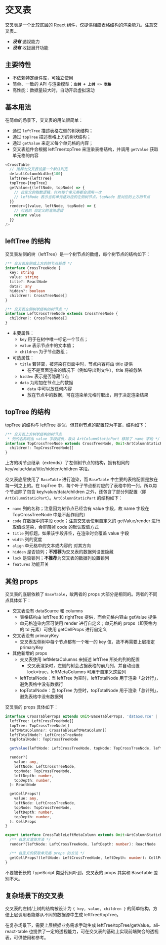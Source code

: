 
<Meta title="交叉与透视 / 交叉表 / 文档" />

# 交叉表

交叉表是一个比较底层的 React 组件，仅提供相应表格结构的渲染能力。注意交叉表...

- **_没有_** 透视能力
- **_没有_** 收拢展开功能

## 主要特性

- 不依赖特定组件库，可独立使用
- 简单、一致的 API 与渲染模型：**`左树 + 上树 => 表格`**
- 高性能：数据量较大时，自动开启虚拟滚动

## 基本用法

在简单的场景下，交叉表的用法很简单：

- 通过 `leftTree` 描述表格左侧的树状结构；
- 通过 `topTree` 描述表格上方的树状结构；
- 通过 `getValue` 来定义每个单元格的内容；
- 交叉表组件会根据 leftTree/topTree 来渲染表格结构，并调用 `getValue` 获取单元格的内容

```js
<CrossTable
  // 推荐为交叉表设置一个默认列宽
  defaultColumnWidth={100}
  leftTree={leftTree}
  topTree={topTree}
  getValue={(leftNode, topNode) => {
    // 自定义的取数逻辑，针对每个单元格都会调用一次
    // leftNode 表示当前单元格对应的左侧树节点，topNode 是对应的上方树节点
  }}
  render={(value, leftNode, topNode) => {
    // 可选的 自定义的渲染逻辑
    return value
  }}
/>
```

<Preview>
  <Story id="交叉与透视-交叉表-示例--基本用法" />
</Preview>

## leftTree 的结构

交叉表左侧的树（leftTree）是一个树节点的数组，每个树节点的结构如下：

```typescript
/** 交叉表左侧或上方的树节点基类 */
interface CrossTreeNode {
  key: string
  value: string
  title?: ReactNode
  data?: any
  hidden?: boolean
  children?: CrossTreeNode[]
}

/** 交叉表左侧树状结构的树节点 */
interface LeftCrossTreeNode extends CrossTreeNode {
  children?: CrossTreeNode[]
}
```

- 主要属性：
  - `key` 用于在树中唯一标记一个节点；
  - `value` 表示节点中的文本值；
  - `children` 为子节点数组；
- 可选属性：
  - `title` 若非空，被渲染在页面中时，节点内容将由 title 提供
    - 在不是页面渲染的情况下（例如导出到文件），title 将被忽略
  - `hidden` 表示是否隐藏节点
  - `data` 为附加在节点上的数据
    - `data` 中可以放任何内容
    - 放在节点中的数据，可在渲染单元格时取出，用于决定渲染结果

## topTree 的结构

topTree 的结构与 leftTree 类似，但其树节点的配置较为丰富，结构如下：

```typescript
/** 交叉表上方树状结构的树节点
 * 列的名称现由 value 字段提供，故从 ArtColumnStaticPart 移除了 name 字段 */
interface TopCrossTreeNode extends CrossTreeNode, Omit<ArtColumnStaticPart, 'name'> {
  children?: TopCrossTreeNode[]
}
```

上方的树节点继承（extends）了左侧树节点的结构，拥有相同的 key/value/data/title/hidden/children 字段。

交叉表底层使用了 `BaseTable` 进行渲染，而 `BaseTable` 中主要的表格配置是放在每一列之上的。在 topTree 中，每个叶子节点都对应的了表格中的一列，所以每个节点除了包含 key/value/data/children 之外，还包含了部分列配置（即 `ArtColumnStaticPart`）。`ArtColumnStaticPart` 的结构如下：

- `name` 列的名称；注意因为树节点已经含有 value 字段，故 name 字段在 TopCrossTreeNode 中是不起作用的）
- `code` 在数据中的字段 code；注意交叉表使用自定义的 getValue/render 进行取值或渲染，会屏蔽掉 code 的默认取值方式
- `title` 列标题，如果该字段非空，在渲染时会覆盖 value 字段
- `width` 列的宽度
- `align` 单元格中的文本或内容的 对其方向
- `hidden` 是否锁列；**不推荐**为交叉表的数据列设置隐藏
- `lock` 是否锁列；**不推荐**为交叉表的数据列设置锁列
- `features` 功能开关

## 其他 props

交叉表的底层依赖了 `BaseTable`，故两者的 props 大部分是相同的。两者的不同点具体如下：

- 交叉表没有 dataSource 和 columns
  - 表格结构由 leftTree 和 rightTree 提供，而单元格内容由 getValue 提供
  - 单元格渲染内容可使用 render 进行自定义；单元格的 props（即表格内的 td 元素）可使用 getCellProps 进行自定义
- 交叉表没有 primaryKey
  - 交叉表左侧树中每个节点都有一个唯一的 key 值，故不再需要上层指定 primaryKey
- 其他新增的 props
  - 交叉表使用 leftMetaColumns 来描述 leftTree 所处的列的配置
    - 交叉表渲染时，左侧的树会占据表格的前几列，并自动设置 lock=true，leftMetaColumns 可用于自定义这些列
  - leftTotalNode：当 leftTree 为空时，leftTotalNode 用于渲染「总计行」，避免表格中没有数据行
  - topTotalNode：当 topTree 为空时，topTotalNode 用于渲染「总计列」，避免表格中没有数据列

交叉表的 props 具体如下：

```typescript
interface CrossTableProps extends Omit<BaseTableProps, 'dataSource' | 'columns' | 'primaryKey'> {
  leftTree: LeftCrossTreeNode[]
  topTree: TopCrossTreeNode[]
  leftMetaColumns?: CrossTableLeftMetaColumn[]
  leftTotalNode?: LeftCrossTreeNode
  topTotalNode?: TopCrossTreeNode

  getValue(leftNode: LeftCrossTreeNode, topNode: TopCrossTreeNode, leftDepth: number, topDepth: number): any

  render?(
    value: any,
    leftNode: LeftCrossTreeNode,
    topNode: TopCrossTreeNode,
    leftDepth: number,
    topDepth: number,
  ): ReactNode

  getCellProps?(
    value: any,
    leftNode: LeftCrossTreeNode,
    topNode: TopCrossTreeNode,
    leftDepth: number,
    topDepth: number,
  ): CellProps
}

export interface CrossTableLeftMetaColumn extends Omit<ArtColumnStaticPart, 'hidden'> {
  /** 自定义渲染方法 */
  render?(leftNode: LeftCrossTreeNode, leftDepth: number): ReactNode

  /** 自定义的获取单元格 props 的方法 */
  getCellProps?(leftNode: LeftCrossTreeNode, leftDepth: number): CellProps
}
```

不要被长长的 TypeScript 类型代码吓到，交叉表的 props 其实和 BaseTable 差别不大。

## 复杂场景下的交叉表

交叉表的左树/上树的结构被设计为 `{ key, value, children }` 的简单结构，方便上层调用者能够从不同的数据源中生成 leftTree/topTree。

在复杂场景下，需要上层根据业务需求手动生成 leftTree/topTree/getValue。ali-react-table 也提供了一定的透视能力，可在交叉表的基础上实现前端聚合的透视表，可供使用和参考。
